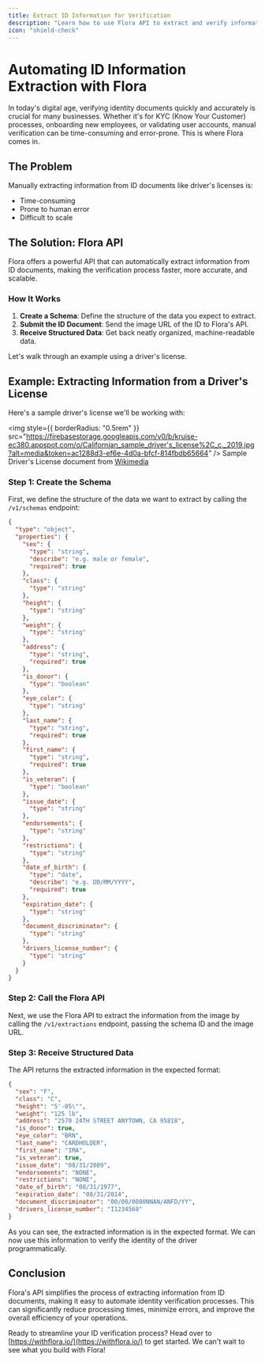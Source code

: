```yaml
---
title: Extract ID Information for Verification
description: "Learn how to use Flora API to extract and verify information from ID documents"
icon: "shield-check"
---
```


# Automating ID Information Extraction with Flora

In today's digital age, verifying identity documents quickly and accurately is crucial for many businesses. Whether it's for KYC (Know Your Customer) processes, onboarding new employees, or validating user accounts, manual verification can be time-consuming and error-prone. This is where Flora comes in.

## The Problem

Manually extracting information from ID documents like driver's licenses is:

- Time-consuming
- Prone to human error
- Difficult to scale

## The Solution: Flora API

Flora offers a powerful API that can automatically extract information from ID documents, making the verification process faster, more accurate, and scalable.

### How It Works

1. **Create a Schema**: Define the structure of the data you expect to extract.
2. **Submit the ID Document**: Send the image URL of the ID to Flora's API.
3. **Receive Structured Data**: Get back neatly organized, machine-readable data.

Let's walk through an example using a driver's license.

## Example: Extracting Information from a Driver's License

Here's a sample driver's license we'll be working with:

<img
  style={{ borderRadius: "0.5rem" }}
  src="https://firebasestorage.googleapis.com/v0/b/kruise-ec380.appspot.com/o/Californian_sample_driver's_license%2C_c._2019.jpg?alt=media&token=ac1288d3-ef6e-4d0a-bfcf-814fbdb65664"
/>
Sample Driver's License document from [Wikimedia](https://commons.wikimedia.org/wiki/File:Californian_sample_driver%27s_license,_c._2019.jpg)

### Step 1: Create the Schema

First, we define the structure of the data we want to extract by calling the `/v1/schemas` endpoint:

```json Driver's License Schema [expandable]
{
  "type": "object",
  "properties": {
    "sex": {
      "type": "string",
      "describe": "e.g. male or female",
      "required": true
    },
    "class": {
      "type": "string"
    },
    "height": {
      "type": "string"
    },
    "weight": {
      "type": "string"
    },
    "address": {
      "type": "string",
      "required": true
    },
    "is_donor": {
      "type": "boolean"
    },
    "eye_color": {
      "type": "string"
    },
    "last_name": {
      "type": "string",
      "required": true
    },
    "first_name": {
      "type": "string",
      "required": true
    },
    "is_veteran": {
      "type": "boolean"
    },
    "issue_date": {
      "type": "string"
    },
    "endorsements": {
      "type": "string"
    },
    "restrictions": {
      "type": "string"
    },
    "date_of_birth": {
      "type": "date",
      "describe": "e.g. DD/MM/YYYY",
      "required": true
    },
    "expiration_date": {
      "type": "string"
    },
    "document_discriminator": {
      "type": "string"
    },
    "drivers_license_number": {
      "type": "string"
    }
  }
}
```

### Step 2: Call the Flora API

Next, we use the Flora API to extract the information from the image by calling the `/v1/extractions` endpoint, passing the schema ID and the image URL.

### Step 3: Receive Structured Data

The API returns the extracted information in the expected format:

```json Driver's License Extracted Data [expandable]
{
  "sex": "F",
  "class": "C",
  "height": "5'-05\"",
  "weight": "125 lb",
  "address": "2570 24TH STREET ANYTOWN, CA 95818",
  "is_donor": true,
  "eye_color": "BRN",
  "last_name": "CARDHOLDER",
  "first_name": "IMA",
  "is_veteran": true,
  "issue_date": "08/31/2009",
  "endorsements": "NONE",
  "restrictions": "NONE",
  "date_of_birth": "08/31/1977",
  "expiration_date": "08/31/2014",
  "document_discriminator": "00/00/0000NNAN/ANFD/YY",
  "drivers_license_number": "I1234568"
}
```

As you can see, the extracted information is in the expected format. We can now use this information to verify the identity of the driver programmatically.

## Conclusion

Flora's API simplifies the process of extracting information from ID documents, making it easy to automate identity verification processes. This can significantly reduce processing times, minimize errors, and improve the overall efficiency of your operations.

Ready to streamline your ID verification process? Head over to [https://withflora.io/](https://withflora.io/) to get started. We can't wait to see what you build with Flora!
